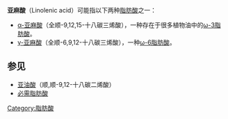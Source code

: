 {{Distinguish|亞麻油酸}}
'''亚麻酸'''（Linolenic acid）可能指以下两种[[脂肪酸|脂肪酸]]之一：

*[[α-亚麻酸|α-亚麻酸]]（全顺-9,12,15-十八碳三烯酸），一种存在于很多植物油中的[[ω-3脂肪酸|ω-3脂肪酸]]。
*[[γ-亚麻酸|γ-亚麻酸]]（全顺-6,9,12-十八碳三烯酸），一种[[ω-6脂肪酸|ω-6脂肪酸]]。

==参见==
* [[亚油酸|亚油酸]]（顺,顺-9,12-十八碳二烯酸）
*[[必需脂肪酸|必需脂肪酸]]
{{chemdab}}
[[Category:脂肪酸|Category:脂肪酸]]